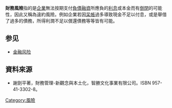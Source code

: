 {{mergeto|金融风险|信用風險}}
'''財務風險'''指的是[[企業|企業]]無法按期支付[[負債融資|負債融資]]所應負的[[利息|利息]]或本金而有[[倒閉|倒閉]]的可能性，因此又稱為違約風險。例如企業若因[[呆帳|呆帳]]過多導致現金不足以付息，或是舉借了過多的債務，所得利潤不足以償還債務等等皆有可能。 

==参见==
*[[金融风险|金融风险]]

==資料來源==
*謝劍平著，財務管理-新觀念與本土化，智勝文化事業有限公司。ISBN 957-41-3302-8。
{{Econ-stub}}
[[Category:風險|Category:風險]]